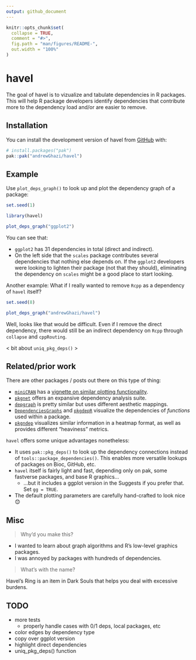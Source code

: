 ```yaml
---
output: github_document
---
```


<!-- README.md is generated from README.Rmd. Please edit that file -->

```r
knitr::opts_chunk$set(
  collapse = TRUE,
  comment = "#>",
  fig.path = "man/figures/README-",
  out.width = "100%"
)
```

# havel

<!-- badges: start -->
<!-- badges: end -->

The goal of havel is to vizualize and tabulate dependencies in R packages. This will help R package developers identify dependencies that contribute more to the dependency load and/or are easier to remove.

## Installation

You can install the development version of havel from [GitHub](https://github.com/) with:

``` r
# install.packages("pak")
pak::pak("andrewGhazi/havel")
```

## Example

Use `plot_deps_graph()` to look up and plot the dependency graph of a package:

```r
set.seed(1)
```

```r
library(havel)

plot_deps_graph("ggplot2")
```

You can see that:

* `ggplot2` has 31 dependencies in total (direct and indirect). 
* On the left side that the `scales` package contributes several dependencies that nothing else depends on. If the `ggplot2` developers were looking to lighten their package (not that they should), eliminating the dependency on `scales` might be a good place to start looking. 

Another example: What if I really wanted to remove `Rcpp` as a dependency of `havel` itself?

```r
set.seed(8)
```

```r
plot_deps_graph("andrewGhazi/havel")
```

Well, looks like that would be difficult. Even if I remove the direct dependency, there would still be an indirect dependency on `Rcpp` through `collapse` and `cppRouting`.

< bit about `uniq_pkg_deps()` >

## Related/prior work

There are other packages / posts out there on this type of thing:

* [`miniCRAN`](https://github.com/andrie/miniCRAN) has a [vignette on similar plotting functionality](https://cran.r-project.org/web/packages/miniCRAN/vignettes/miniCRAN-dependency-graph.html).
* [`pkgnet`](https://uptake.github.io/pkgnet/index.html) offers an expansive dependency analysis suite.
* [`depgraph`](https://github.com/crsh/depgraph) is pretty similar but uses different aesthetic mappings.
* [`DependenciesGraphs`](https://datastorm-open.github.io/DependenciesGraphs/) and [`pkgdepR`](https://cran.r-project.org/web/packages/pkgdepR/index.html) visualize the dependencies of *functions* used within a package.
* [`pkgndep`](https://cran.r-project.org/web/packages/pkgndep/index.html) visualizes similar information in a heatmap format, as well as provides different "heaviness" metrics.

`havel` offers some unique advantages nonetheless:

* It uses `pak::pkg_deps()` to look up the dependency connections instead of `tools::package_dependencies()`. This enables more versatile lookups of packages on Bioc, GitHub, etc.
* `havel` itself is fairly light and fast, depending only on pak, some fastverse packages, and base R graphics...
  * ...but it includes a ggplot version in the Suggests if you prefer that. Set `gg = TRUE`.
* The default plotting parameters are carefully hand-crafted to look nice 😊

## Misc

> Why'd you make this?

* I wanted to learn about graph algorithms and R's low-level graphics packages.
* I was annoyed by packages with hundreds of dependencies.

> What's with the name?

Havel's Ring is an item in Dark Souls that helps you deal with excessive burdens.

## TODO

* more tests
  * properly handle cases with 0/1 deps, local packages, etc
* color edges by dependency type
* copy over ggplot version
* highlight direct dependencies
* uniq_pkg_deps() function
